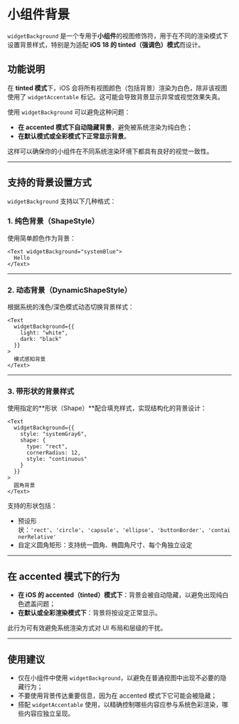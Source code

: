 # 小组件背景 

`widgetBackground` 是一个专用于**小组件**的视图修饰符，用于在不同的渲染模式下设置背景样式，特别是为适配 **iOS 18 的 tinted（强调色）模式**而设计。

## 功能说明

在 **tinted 模式**下，iOS 会将所有视图颜色（包括背景）渲染为白色，除非该视图使用了 `widgetAccentable` 标记。这可能会导致背景显示异常或视觉效果失真。

使用 `widgetBackground` 可以避免这种问题：

* **在 accented 模式下自动隐藏背景**，避免被系统渲染为纯白色；
* **在默认模式或全彩模式下正常显示背景**。

这样可以确保你的小组件在不同系统渲染环境下都具有良好的视觉一致性。

---

## 支持的背景设置方式

`widgetBackground` 支持以下几种格式：

### 1. **纯色背景（ShapeStyle）**

使用简单颜色作为背景：

```tsx
<Text widgetBackground="systemBlue">
  Hello
</Text>
```

---

### 2. **动态背景（DynamicShapeStyle）**

根据系统的浅色/深色模式动态切换背景样式：

```tsx
<Text
  widgetBackground={{
    light: "white",
    dark: "black"
  }}
>
  模式感知背景
</Text>
```

---

### 3. **带形状的背景样式**

使用指定的\*\*形状（Shape）\*\*配合填充样式，实现结构化的背景设计：

```tsx
<Text
  widgetBackground={{
    style: "systemGray6",
    shape: {
      type: "rect",
      cornerRadius: 12,
      style: "continuous"
    }
  }}
>
  圆角背景
</Text>
```

支持的形状包括：

* 预设形状：`'rect'`、`'circle'`、`'capsule'`、`'ellipse'`、`'buttonBorder'`、`'containerRelative'`
* 自定义圆角矩形：支持统一圆角、椭圆角尺寸、每个角独立设定

---

## 在 accented 模式下的行为

* **在 iOS 的 accented（tinted）模式下**：背景会被自动隐藏，以避免出现纯白色遮盖问题；
* **在默认或全彩渲染模式下**：背景将按设定正常显示。

此行为可有效避免系统渲染方式对 UI 布局和层级的干扰。

---

## 使用建议

* 仅在小组件中使用 `widgetBackground`，以避免在普通视图中出现不必要的隐藏行为；
* 不要使用背景传达重要信息，因为在 accented 模式下它可能会被隐藏；
* 搭配 `widgetAccentable` 使用，以精确控制哪些内容应参与系统色彩渲染，哪些内容应独立呈现。
